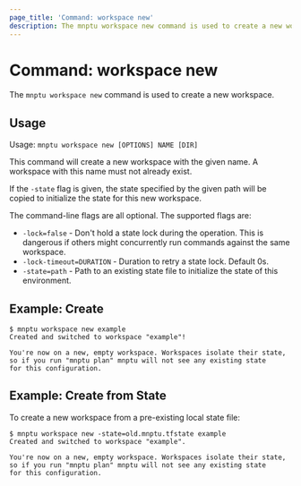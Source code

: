 ```yaml
---
page_title: 'Command: workspace new'
description: The mnptu workspace new command is used to create a new workspace.
---
```


# Command: workspace new

The `mnptu workspace new` command is used to create a new workspace.

## Usage

Usage: `mnptu workspace new [OPTIONS] NAME [DIR]`

This command will create a new workspace with the given name. A workspace with
this name must not already exist.

If the `-state` flag is given, the state specified by the given path
will be copied to initialize the state for this new workspace.

The command-line flags are all optional. The supported flags are:

* `-lock=false` - Don't hold a state lock during the operation. This is
  dangerous if others might concurrently run commands against the same
  workspace.
* `-lock-timeout=DURATION` - Duration to retry a state lock. Default 0s.
* `-state=path`   - Path to an existing state file to initialize the state of this environment.

## Example: Create

```
$ mnptu workspace new example
Created and switched to workspace "example"!

You're now on a new, empty workspace. Workspaces isolate their state,
so if you run "mnptu plan" mnptu will not see any existing state
for this configuration.
```

## Example: Create from State

To create a new workspace from a pre-existing local state file:

```
$ mnptu workspace new -state=old.mnptu.tfstate example
Created and switched to workspace "example".

You're now on a new, empty workspace. Workspaces isolate their state,
so if you run "mnptu plan" mnptu will not see any existing state
for this configuration.
```
